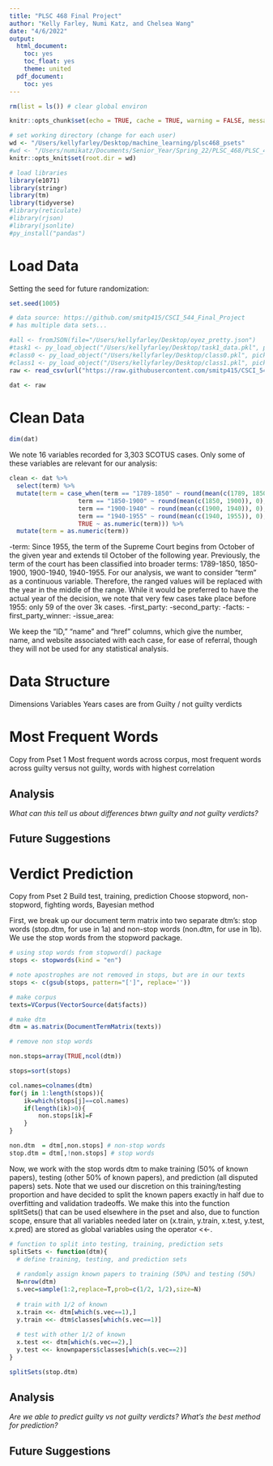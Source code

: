 ```yaml
---
title: "PLSC 468 Final Project"
author: "Kelly Farley, Numi Katz, and Chelsea Wang"
date: "4/6/2022"
output:
  html_document:
    toc: yes
    toc_float: yes
    theme: united
  pdf_document:
    toc: yes
---
```


```r
rm(list = ls()) # clear global environ

knitr::opts_chunk$set(echo = TRUE, cache = TRUE, warning = FALSE, message = FALSE)

# set working directory (change for each user)
wd <- "/Users/kellyfarley/Desktop/machine_learning/plsc468_psets"
#wd <- "/Users/numikatz/Documents/Senior_Year/Spring_22/PLSC_468/PLSC_468/plsc468_psets"
knitr::opts_knit$set(root.dir = wd)

# load libraries
library(e1071)
library(stringr)
library(tm)
library(tidyverse)
#library(reticulate)
#library(rjson)
#library(jsonlite)
#py_install("pandas")
```

# Load Data

Setting the seed for future randomization:

```r
set.seed(1005)
```

```r
# data source: https://github.com/smitp415/CSCI_544_Final_Project
# has multiple data sets...

#all <- fromJSON(file="/Users/kellyfarley/Desktop/oyez_pretty.json")
#task1 <- py_load_object("/Users/kellyfarley/Desktop/task1_data.pkl", pickle = "pickle")
#class0 <- py_load_object("/Users/kellyfarley/Desktop/class0.pkl", pickle = "pickle")
#class1 <- py_load_object("/Users/kellyfarley/Desktop/class1.pkl", pickle = "pickle")
raw <- read_csv(url("https://raw.githubusercontent.com/smitp415/CSCI_544_Final_Project/main/clean_data.csv")) # i think this is the best one to be using because it has the most information

dat <- raw
```

# Clean Data

```r
dim(dat)
```

We note 16 variables recorded for 3,303 SCOTUS cases. Only some of these variables are relevant for our analysis:

```r
clean <- dat %>%
  select(term) %>%
  mutate(term = case_when(term == "1789-1850" ~ round(mean(c(1789, 1850)), 0),
                   term == "1850-1900" ~ round(mean(c(1850, 1900)), 0),
                   term == "1900-1940" ~ round(mean(c(1900, 1940)), 0),
                   term == "1940-1955" ~ round(mean(c(1940, 1955)), 0),
                   TRUE ~ as.numeric(term))) %>%
  mutate(term = as.numeric(term))

```

-term: Since 1955, the term of the Supreme Court begins from October of the given year and extends til October of the following year. Previously, the term of the court has been classified into broader terms: 1789-1850, 1850-1900, 1900-1940, 1940-1955. For our analysis, we want to consider "term" as a continuous variable. Therefore, the ranged values will be replaced with the year in the middle of the range. While it would be preferred to have the actual year of the decision, we note that very few cases take place before 1955: only 59 of the over 3k cases.
-first_party:
-second_party:
-facts:
-first_party_winner:
-issue_area:

We keep the "ID," "name" and "href" columns, which give the number, name, and website associated with each case, for ease of referral, though they will not be used for any statistical analysis.

# Data Structure

Dimensions
Variables
Years cases are from
Guilty / not guilty verdicts

# Most Frequent Words

Copy from Pset 1
Most frequent words across corpus, most frequent words across guilty versus not guilty, words with highest correlation

## Analysis

*What can this tell us about differences btwn guilty and not guilty verdicts?*

## Future Suggestions

# Verdict Prediction

Copy from Pset 2
Build test, training, prediction
Choose stopword, non-stopword, fighting words, Bayesian method

First, we break up our document term matrix into two separate dtm's: stop words (stop.dtm, for use in 1a) and non-stop words (non.dtm, for use in 1b). We use the stop words from the stopword package.

```r
# using stop words from stopword() package
stops <- stopwords(kind = "en")

# note apostrophes are not removed in stops, but are in our texts
stops <- c(gsub(stops, pattern="[']", replace=''))

# make corpus
texts=VCorpus(VectorSource(dat$facts))

# make dtm
dtm = as.matrix(DocumentTermMatrix(texts))

# remove non stop words

non.stops=array(TRUE,ncol(dtm))

stops=sort(stops)

col.names=colnames(dtm)
for(j in 1:length(stops)){
	ik=which(stops[j]==col.names)
	if(length(ik)>0){
		non.stops[ik]=F
	}
}

non.dtm  = dtm[,non.stops] # non-stop words
stop.dtm = dtm[,!non.stops] # stop words
```

Now, we work with the stop words dtm to make training (50% of known papers), testing (other 50% of known papers), and prediction (all disputed papers) sets. Note that we used our discretion on this training/testing proportion and have decided to split the known papers exactly in half due to overfitting and validation tradeoffs. We make this into the function splitSets() that can be used elsewhere in the pset and also, due to function scope, ensure that all variables needed later on (x.train, y.train, x.test, y.test, x.pred) are stored as global variables using the operator <<-.

```r
# function to split into testing, training, prediction sets
splitSets <- function(dtm){
  # define training, testing, and prediction sets
  
  # randomly assign known papers to training (50%) and testing (50%)
  N=nrow(dtm)
  s.vec=sample(1:2,replace=T,prob=c(1/2, 1/2),size=N)
  
  # train with 1/2 of known
  x.train <<- dtm[which(s.vec==1),]
  y.train <<- dtm$classes[which(s.vec==1)]
  
  # test with other 1/2 of known
  x.test <<- dtm[which(s.vec==2),]
  y.test <<- knownpapers$classes[which(s.vec==2)]
}

splitSets(stop.dtm)
```

## Analysis

*Are we able to predict guilty vs not guilty verdicts? What's the best method for prediction?*

## Future Suggestions